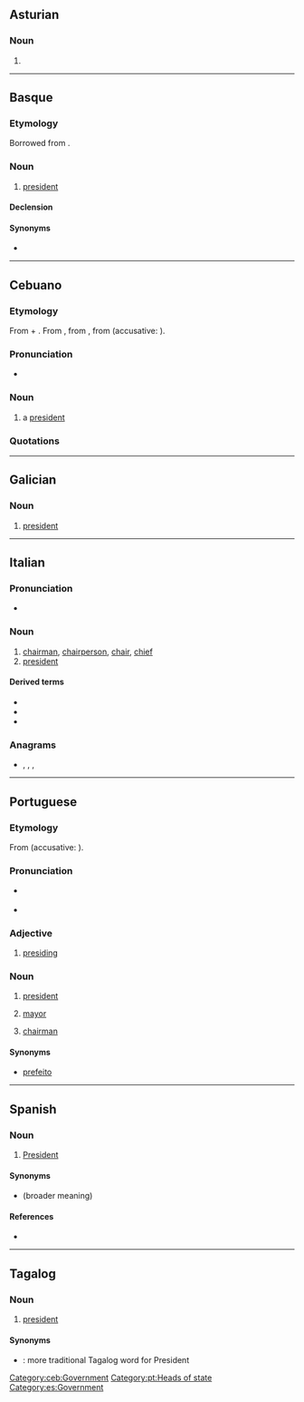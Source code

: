{{also|présidente}}
==Asturian==

===Noun===
{{ast-noun|mf}}

# {{l|en|president}}

----

==Basque==

===Etymology===
Borrowed from {{bor|eu|es|presidente}}.

===Noun===
{{eu-noun}}

# [[president]]

====Declension====
{{eu-decl-anim noun|ab=1|kb=1}}

====Synonyms====
* {{l|eu|lehendakari}}

----

==Cebuano==

===Etymology===
From {{m|es|president}} + {{m|ceb|-e}}. From {{bor|ceb|en|president}}, from {{der|ceb|fro|president}}, from {{der|ceb|la|praesidēns||presiding over; president, leader}} (accusative: {{m|la|praesidentem}}).

===Pronunciation===
* {{hyphenation|pre|si|den|te|lang=ceb}}

===Noun===
{{head|ceb|noun}}

# a [[president]]

===Quotations===
{{SeeCites}}

[[Category:ceb:Government]]

----

==Galician==

===Noun===
{{gl-noun|m|f=presidenta}}

# [[president]]

----

==Italian==
{{wikipedia|lang=it}}

===Pronunciation===
* {{audio|It-il presidente.ogg|Audio|lang=it}}

===Noun===
{{it-noun|m|g2=f|f=presidentessa}}

# [[chairman]], [[chairperson]], [[chair]], [[chief]]
# [[president]]

====Derived terms====
* {{l|it|presidenza}}
* {{l|it|presidenziale}}
* {{l|it|vicepresidente}}

===Anagrams===
* {{l|it|penderesti}}, {{l|it|perdentesi}}, {{l|it|prendetesi}}, {{l|it|rispedente}}

----

==Portuguese==
{{wikipedia|lang=pt}}

===Etymology===
From {{etyl|la|pt}} {{m|la|praesidēns||presiding over; president, leader}} (accusative: {{m|la|praesidentem}}).

===Pronunciation===
* {{a|Brazil}} {{IPA|/pɾeziˈdẽtʃi/|lang=pt}}
* {{a|PT}} {{IPA|/pɾɨziˈdẽtɨ/|lang=pt}}

===Adjective===
{{pt-adj|president|e|comp=no}}

# [[presiding]]

===Noun===
{{pt-noun|mf|pl=presidentes|f=presidente|f2=presidenta}}

# [[president]]
# {{lb|pt|Portugal}} [[mayor]]
# [[chairman]]

====Synonyms====
* {{sense|mayor|Brazil}} [[prefeito]]

[[Category:pt:Heads of state]]

----

==Spanish==

===Noun===
{{es-noun|mf|f=presidente}}

# [[president|President]]

====Synonyms====
* {{l|es|mandatario}} (broader meaning)

====References====
* {{R:DRAE 2001}}

[[Category:es:Government]]

----

==Tagalog==

===Noun===
{{tl-noun}}

# [[president]]

====Synonyms====
* {{l|tl|pangulo}}: more traditional Tagalog word for President